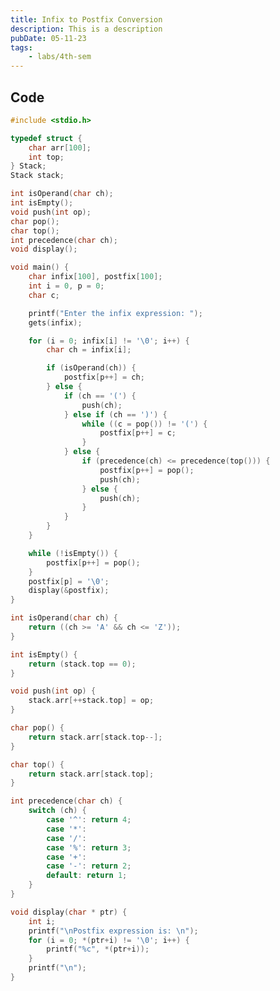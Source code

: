 ```yaml
---
title: Infix to Postfix Conversion
description: This is a description
pubDate: 05-11-23
tags:
	- labs/4th-sem
---
```


## Code

```c
#include <stdio.h>

typedef struct {
    char arr[100];
    int top;
} Stack;
Stack stack;

int isOperand(char ch);
int isEmpty();
void push(int op);
char pop();
char top();
int precedence(char ch);
void display();

void main() {
    char infix[100], postfix[100];
    int i = 0, p = 0;
    char c;

    printf("Enter the infix expression: ");
    gets(infix);

    for (i = 0; infix[i] != '\0'; i++) {
        char ch = infix[i];

        if (isOperand(ch)) {
            postfix[p++] = ch;
        } else {
            if (ch == '(') {
                push(ch);
            } else if (ch == ')') {
                while ((c = pop()) != '(') {
                    postfix[p++] = c;
                }
            } else {
                if (precedence(ch) <= precedence(top())) {
                    postfix[p++] = pop();
                    push(ch);
                } else {
                    push(ch);
                }
            }
        }
    }

    while (!isEmpty()) {
        postfix[p++] = pop();
    }
    postfix[p] = '\0';
    display(&postfix);
}

int isOperand(char ch) {
    return ((ch >= 'A' && ch <= 'Z'));
}

int isEmpty() {
    return (stack.top == 0);
}

void push(int op) {
    stack.arr[++stack.top] = op;
}

char pop() {
    return stack.arr[stack.top--];
}

char top() {
    return stack.arr[stack.top];
}

int precedence(char ch) {
    switch (ch) {
        case '^': return 4;
        case '*':
        case '/':
        case '%': return 3;
        case '+':
        case '-': return 2;
        default: return 1;
    }
}

void display(char * ptr) {
    int i;
    printf("\nPostfix expression is: \n");
    for (i = 0; *(ptr+i) != '\0'; i++) {
        printf("%c", *(ptr+i));
    }
    printf("\n");
}
```
